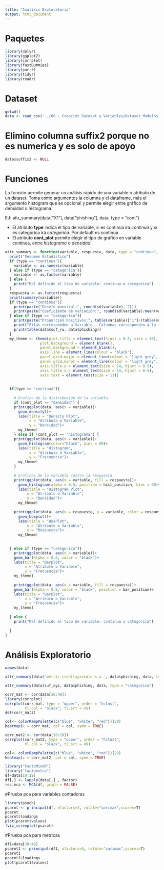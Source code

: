 ```yaml
---
title: "Analisis Exploratorio"
output: html_document
---
```


# Paquetes

```r
library(dplyr)
library(ggplot2)
library(corrplot)
library(fastDummies)
library(purrr)
library(tidyr)
library(readr)
```


# Dataset

```r
getwd()
data <- read_csv('../00 - Creación Dataset y Variables/Dataset_Modelos.csv')

```


# Elimino columna suffix2 porque no es numerica y es solo de apoyo
```r
data$suffix2 <- NULL
```



# Funciones

La función permite generar un análisis rápido de una variable o atributo de un dataset. Toma como argumentos la columna y el dataframe, más el argumento histogram que es opcional y permite elegir entre gráfico de densidad o histograma.

EJ: attr_summary(data["X1"], data["phishing"], data, type = "cont")

* El atributo **type** indica el tipo de variable, si es continua irá *continua* y si es categorica irá *categorica*. Por default es continua.
* El atributo **cont_plot** permite elegir el tipo de gráfico en variable continua, entre *histograma* o *densidad*.


```r

attr_summary <- function(variable, respuesta, data, type = "continua", cont_plot = "histograma", hist_position = "dodge", bar_position = "fill"){
  print("Resumen Estadístico")
  if (type == "continua"){
    variable <- as.numeric(variable)
  } else if (type == "categorica"){
    variable <- as.factor(variable)
  } else {
    print("Mal definido el tipo de variable: continua o categorica")
  }
  respuesta <- as.factor(respuesta)
  print(summary(variable))
  if (type == "continua"){
    print(paste("Desvío muestral:", round(sd(variable), 2)))
    print(paste("Coeficiente de variación:", round(sd(variable)/mean(variable), 2)))
  } else if (type == "categorica"){
    print(paste("Proporción Positivos:", table(variable)["1"]/(table(variable)["0"]+table(variable)["1"])))
    print("Filas corresponden a Variable - Columnas corresponden a la respuesta")
    print(table(data$suf_ru, data$phishing))
  }
  my_theme <- theme(plot.title = element_text(hjust = 0.5, size = 16),
                plot.background = element_blank(),
                panel.background = element_blank(),
                axis.line = element_line(colour = "black"),
                panel.grid.major = element_line(colour = "light grey", size = 0.2),
                panel.grid.minor = element_line(colour = "light grey", size = 0.2),
                axis.title.y = element_text(size = 14, hjust = 0.5),
                axis.title.x = element_text(size = 14, hjust = 0.5),
                axis.text = element_text(size = 11))
  
  
  if(type == "continua"){
    
    # Grafico de la distribución de la variable.
    if (cont_plot == "densidad") {
    print(ggplot(data, aes(x = variable))+
      geom_density()+
      labs(title = "Density Plot",
           x = "Atributo o Variable",
           y = "Densidad")+
      my_theme)
    } else if (cont_plot == "histograma") {
    print(ggplot(data, aes(x = variable))+
      geom_histogram(color="black", bins = 60)+
      labs(title = "Histogram",
           x = "Atributo o Variable",
           y = "Frecuencia")+
      my_theme)
    }
    
    # Graficos de la variable contra la respuesta.
    print(ggplot(data, aes(x = variable, fill = respuesta))+
      geom_histogram(alpha = 0.5, position = hist_position, bins = 60)+
      labs(title = "Histogram Plot",
          x = "Atributo o Variable",
          y = "Densidad")+
      my_theme)
    
    print(ggplot(data, aes(x = respuesta, y = variable, color = respuesta))+
      geom_boxplot()+
      labs(title = "BoxPlot",
          x = "Atributo o Variable",
          y = "Respuesta")+
      my_theme)
    
    
  } else if (type == "categorica"){
    print(ggplot(data, aes(x = variable))+
    geom_bar(alpha = 0.8, color = "black")+
    labs(title = "Barplot",
         x = "Atributo o Variable",
         y = "Frecuencia")+
    my_theme)
    
    print(ggplot(data, aes(x = variable, fill = respuesta))+
    geom_bar(alpha = 0.8, color = "black", position = bar_position)+
    labs(title = "Barplot",
         x = "Atributo o Variable",
         y = "Frecuencia")+
    my_theme)
    
  } else {
    print("Mal definido el tipo de variable: continua o categorica")
  
  }
}
```


# Análisis Exploratorio


```r
names(data)
```

```r
attr_summary(data$`metric_creditagrecole s.a.`, data$phishing, data, type = "continua")
```


```r
attr_summary(data$suf_xyz, data$phishing, data, type = "categorica")
```
```r
corr_mat <- cor(data[30:48])
library(corrplot)
corrplot(corr_mat, type = "upper", order = "hclust", 
         tl.col = "black", tl.srt = 45)
det(corr_mat2)
```

```r
col<- colorRampPalette(c("blue", "white", "red"))(20)
heatmap(x = corr_mat, col = col, symm = TRUE)
```

```r
corr_mat2 <- cor(data[10:29])
corrplot(corr_mat2, type = "upper", order = "hclust", 
         tl.col = "black", tl.srt = 45)
```
```r
col<- colorRampPalette(c("blue", "white", "red"))(20)
heatmap(x = corr_mat2, col = col, symm = TRUE)
```

```r
library("FactoMineR")
library("factoextra")
df=data[10:19]
df[,] <- lapply(data[,] , factor)
res.mca <- MCA(df, graph = FALSE)
```


#Prueba pca para variables contadoras
```r
library(psych)
pcarot <- principal(df, nfactors=4, rotate="varimax",scores=T)
pcarot
pcarot$loadings
plot(pcarot$values)
fviz_screeplot(pcarot)
```
#Prueba pca para metricas

```r
df1=data[30:48]
pcarot1 <- principal(df1, nfactors=5, rotate="varimax",scores=T)
pcarot1
pcarot1$loadings
plot(pcarot1$values)

```




